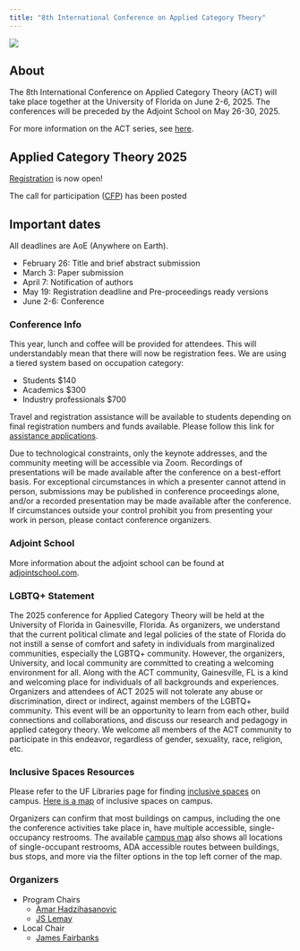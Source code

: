 ```yaml
---
title: "8th International Conference on Applied Category Theory"
---
```



![](../UF_Skyline.webp)

## About

The 8th International Conference on Applied Category Theory (ACT) will take place together at the University of Florida on June 2-6, 2025. The conferences will be preceded by the Adjoint School on May 26-30, 2025.

For more information on the ACT series, see [here](https://www.appliedcategorytheory.org/).

:::{.callout-important}
## Applied Category Theory 2025

[Registration](https://web.cvent.com/event/90221e5e-4fc5-4827-a025-cb57c5f22ba0/regProcessStep1) is now open!

The call for participation ([CFP](act2025cfp.md)) has been posted
:::

## Important dates

All deadlines are AoE (Anywhere on Earth).

* February 26: Title and brief abstract submission  
* March 3: Paper submission  
* April 7: Notification of authors  
* May 19: Registration deadline and Pre-proceedings ready versions  
* June 2-6: Conference

### Conference Info

This year, lunch and coffee will be provided for attendees. This will understandably mean that there will now be registration fees. We are using a tiered system based on occupation category:

- Students \$140
- Academics \$300
- Industry professionals \$700

Travel and registration assistance will be available to students depending on final registration numbers and funds available. Please follow this link for [assistance applications](https://forms.gle/MWDdBqNdFM9EewXv7).

Due to technological constraints, only the keynote addresses, and the community meeting will be accessible via Zoom. Recordings of presentations will be made available after the conference on a best-effort basis. For exceptional circumstances in which a presenter cannot attend in person, submissions may be published in conference proceedings alone, and/or a recorded presentation may be made available after the conference. If circumstances outside your control prohibit you from presenting your work in person, please contact conference organizers.

### Adjoint School

More information about the adjoint school can be found at [adjointschool.com](https://adjointschool.com/2025.html).

### LGBTQ+ Statement

The 2025 conference for Applied Category Theory will be held at the University of
Florida in Gainesville, Florida. As organizers, we understand that the current political climate
and legal policies of the state of Florida do not instill a sense of comfort and safety in individuals
from marginalized communities, especially the LGBTQ+ community. However, the organizers,
University, and local community are committed to creating a welcoming environment for all.
Along with the ACT community, Gainesville, FL is a kind and welcoming place for
individuals of all backgrounds and experiences. Organizers and attendees of ACT 2025 will not
tolerate any abuse or discrimination, direct or indirect, against members of the LGBTQ+
community. This event will be an opportunity to learn from each other, build connections and
collaborations, and discuss our research and pedagogy in applied category theory. We welcome
all members of the ACT community to participate in this endeavor, regardless of gender,
sexuality, race, religion, etc.

### Inclusive Spaces Resources

Please refer to the UF Libraries page for finding [inclusive spaces](https://uflib.ufl.edu/using-the-libraries/inclusive-spaces/) on campus. [Here is a map](https://uflib.ufl.edu/using-the-libraries/inclusive-spaces/#map) of inclusive spaces on campus. 

Organizers can confirm that most buildings on campus, including the one the conference activities take place in, have multiple accessible, single-occupancy restrooms. The available [campus map](https://campusmap.ufl.edu/#/) also shows all locations of single-occupant restrooms, ADA accessible routes between buildings, bus stops, and more via the filter options in the top left corner of the map.

### Organizers

- Program Chairs
  - [Amar Hadzihasanovic](https://ioc.ee/~amar/)
  - [JS Lemay](https://sites.google.com/view/jspl-personal-webpage/)
- Local Chair
  - [James Fairbanks](/members/jamesfairbanks.qmd)
